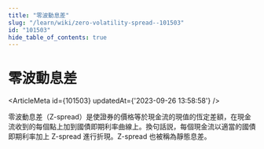 ```yaml
---
title: "零波動息差"
slug: "/learn/wiki/zero-volatility-spread--101503"
id: "101503"
hide_table_of_contents: true
---
```



# 零波動息差

<ArticleMeta id={101503} updatedAt={'2023-09-26 13:58:58'} />
<div className='border-solid border-b border-t-0 my-4 border-[var(--ifm-color-gray-300)]' />

零波動息差（Z-spread）是使證券的價格等於現金流的現值的恆定差額，在現金流收到的每個點上加到國債即期利率曲線上。換句話説，每個現金流以適當的國債即期利率加上 Z-spread 進行折現。Z-spread 也被稱為靜態息差。
